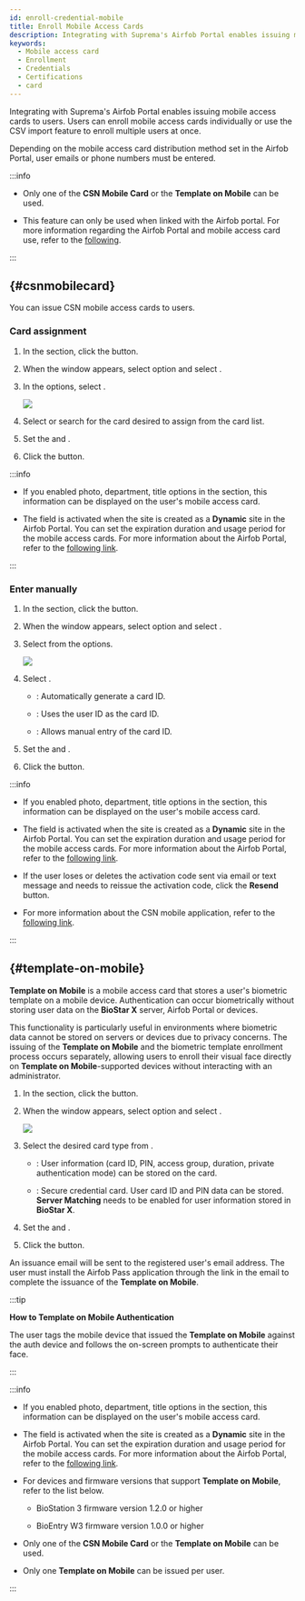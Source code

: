 ```yaml
---
id: enroll-credential-mobile
title: Enroll Mobile Access Cards
description: Integrating with Suprema's Airfob Portal enables issuing mobile access cards to users.
keywords:
  - Mobile access card
  - Enrollment
  - Credentials
  - Certifications
  - card
---
```


Integrating with Suprema's Airfob Portal enables issuing mobile access cards to users. Users can enroll mobile access cards individually or use the CSV import feature to enroll multiple users at once.

Depending on the mobile access card distribution method set in the Airfob Portal, user emails or phone numbers must be entered.

:::info

* Only one of the **CSN Mobile Card** or the **Template on Mobile** can be used.

* This feature can only be used when linked with the Airfob portal. For more information regarding the Airfob Portal and mobile access card use, refer to the [following](settings-credential-mobile-access-card).

:::

## <Cmd sid='team.user.csn' className='normal' /> {#csnmobilecard}

You can issue CSN mobile access cards to users.

### Card assignment

1. In the <Cmd sid='common.credential' product='2' /> section, click the <Cmd sid='button.addMobile' product='2' /> button.

2. When the <Cmd sid='user.header.mobile' product='2' /> window appears, select <Cmd sid='user.cardType' product='2' /> option and select <Cmd sid='user.cardEnrol.cardTypeCsnMobile' product='2' />.

3. In the <Cmd sid='common.registrationOption' product='2' /> options, select <Cmd sid='common.assignCard' product='2' />.

   <Image src='/img/biostarx-new-user-credential-mobile-csn-assign.png' />

4. Select or search for the card desired to assign from the card list.

5. Set the <Cmd sid='common.info' product='2' /> and <Cmd sid='common.validPeriod' product='2' />.

6. Click the <Cmd sid='button.enroll' product='2' /> button.

:::info

* If you enabled photo, department, title options in the <Cmd sid='common.info' product='2' /> section, this information can be displayed on the user's mobile access card.

* The <Cmd sid='common.validPeriod' product='2' /> field is activated when the site is created as a **Dynamic** site in the Airfob Portal. You can set the expiration duration and usage period for the mobile access cards. For more information about the Airfob Portal, refer to the [following link](https://airfob.zohodesk.com/portal).

:::

### Enter manually

1. In the <Cmd sid='common.credential' product='2' /> section, click the <Cmd sid='button.addMobile' product='2' /> button.

2. When the <Cmd sid='user.header.mobile' product='2' /> window appears, select <Cmd sid='user.cardType' product='2' /> option and select <Cmd sid='user.cardEnrol.cardTypeCsnMobile' product='2' />.

3. Select <Cmd sid='common.enterManually' product='2' /> from the <Cmd sid='common.registrationOption' product='2' /> options.

   <Image src='/img/biostarx-new-user-credential-mobile-csn.png' />

4. Select <Cmd sid='zone.intrusion.inputType' product='2' />.

   * <Cmd sid='user.random.cardid' product='2' />: Automatically generate a card ID.

   * <Cmd sid='common.useUserId' product='2' />: Uses the user ID as the card ID.

   * <Cmd sid='user.manual.input' product='2' />: Allows manual entry of the card ID.

5. Set the <Cmd sid='common.info' product='2' /> and <Cmd sid='common.validPeriod' product='2' />.

6. Click the <Cmd sid='button.enroll' product='2' /> button.

:::info

* If you enabled photo, department, title options in the <Cmd sid='common.info' product='2' /> section, this information can be displayed on the user's mobile access card.

* The <Cmd sid='common.validPeriod' product='2' /> field is activated when the site is created as a **Dynamic** site in the Airfob Portal. You can set the expiration duration and usage period for the mobile access cards. For more information about the Airfob Portal, refer to the [following link](https://airfob.zohodesk.com/portal).

* If the user loses or deletes the activation code sent via email or text message and needs to reissue the activation code, click the **Resend** button.

* For more information about the CSN mobile application, refer to the [following link](https://www.csn.edu/csn-mobile-apps).

:::

## <Cmd sid='team.user.tom' className='normal' /> {#template-on-mobile}

**Template on Mobile** is a mobile access card that stores a user's biometric template on a mobile device. Authentication can occur biometrically without storing user data on the **BioStar X** server, Airfob Portal or devices.

This functionality is particularly useful in environments where biometric data cannot be stored on servers or devices due to privacy concerns. The issuing of the **Template on Mobile** and the biometric template enrollment process occurs separately, allowing users to enroll their visual face directly on **Template on Mobile**-supported devices without interacting with an administrator.

1. In the <Cmd sid='common.credential' product='2' /> section, click the <Cmd sid='button.addMobile' product='2' /> button.

2. When the <Cmd sid='user.header.mobile' product='2' /> window appears, select <Cmd sid='user.cardType' product='2' /> option and select <Cmd sid='user.cardEnroll.cardTypeTemplateOnMobile' product='2' />.

   <Image src='/img/biostarx-new-user-credential-mobile-tom.png' />

3. Select the desired card type from <Cmd sid='user.cardModeLong' product='2' />.

   * <Cmd sid='user.accessOnCard' product='2' />: User information (card ID, PIN, access group, duration, private authentication mode) can be stored on the card.

   * <Cmd sid='user.secureCredentialCard' product='2' />: Secure credential card. User card ID and PIN data can be stored. **Server Matching** needs to be enabled for user information stored in **BioStar X**.

4. Set the <Cmd sid='common.info' product='2' /> and <Cmd sid='common.validPeriod' product='2' />.

5. Click the <Cmd sid='button.enroll' product='2' /> button.

An issuance email will be sent to the registered user's email address. The user must install the Airfob Pass application through the link in the email to complete the issuance of the **Template on Mobile**.

:::tip

**How to Template on Mobile Authentication**

The user tags the mobile device that issued the **Template on Mobile** against the auth device and follows the on-screen prompts to authenticate their face.

:::

:::info

* If you enabled photo, department, title options in the <Cmd sid='common.info' product='2' /> section, this information can be displayed on the user's mobile access card.

* The <Cmd sid='common.validPeriod' product='2' /> field is activated when the site is created as a **Dynamic** site in the Airfob Portal. You can set the expiration duration and usage period for the mobile access cards. For more information about the Airfob Portal, refer to the [following link](https://airfob.zohodesk.com/portal).

* For devices and firmware versions that support **Template on Mobile**, refer to the list below.

  * BioStation 3 firmware version 1.2.0 or higher

  * BioEntry W3 firmware version 1.0.0 or higher

* Only one of the **CSN Mobile Card** or the **Template on Mobile** can be used.

* Only one **Template on Mobile** can be issued per user.

:::
